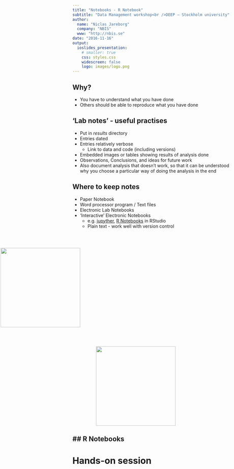 ```yaml
---
title: "Notebooks - R Notebook"
subtitle: "Data Management workshop<br />DEEP – Stockholm university"
author:
  name: "Niclas Jareborg"
  company: "NBIS"
  www: "http://nbis.se"
date: "2016-11-16"
output:
  ioslides_presentation:
    # smaller: true
    css: styles.css
    widescreen: false
    logo: images/logo.png
---
```


## Why?
- You have to understand what you have done
- Others should be able to reproduce what you have done

## 'Lab notes' - useful practises
- Put in _results_ directory
- Entries dated
- Entries relatively verbose
  - Link to data and code (including versions)
- Embedded images or tables showing results of analysis done
- Observations, Conclusions, and ideas for future work
- Also document analysis that doesn't work, so that it can be understood why you choose a particular way of doing the analysis in the end

## Where to keep notes
- Paper Notebook
- Word processor program / Text files
- Electronic Lab Notebooks
- 'Interactive' Electronic Notebooks
    - e.g. [jupyther](http://jupyter.org/), [R Notebooks](http://rmarkdown.rstudio.com/r_notebooks.html) in RStudio
    - Plain text - work well with version control

  <div class="midcenter" style="margin-left: -250px; margin-top: 60px;">
  <img src="images/notebooks/jupyter.png" width="250px" />
  </div>

  <div class="midcenter" style="margin-left: 50px; margin-top: 60px;">
  <img src="images/notebooks/rnb.png" width="250px" />
  </div>

## R Notebooks
- 

# Hands-on session
